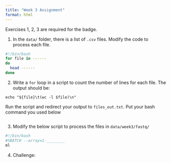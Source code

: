```yaml
---
title: "Week 3 Assignment"
format: html
---
```


Exercises 1, 2, 3 are required for the badge.

1. In the `data/` folder, there is a list of `.csv` files. Modify the code to process each file.

```bash
#!/bin/bash
for file in ------
do
  head ------
done
```

2. Write a `for` loop in a script to count the number of lines for each file. The output should be:

```
echo "${file}\t(wc -l $file)\n"
```

Run the script and redirect your output to `files_out.txt`. Put your bash command you used below


```
```

3. Modify the below script to process the files in `data/week3/fastq/`

```bash
#!/bin/bash
#SBATCH --array=1-________  
ml 
```

4. Challenge: 
